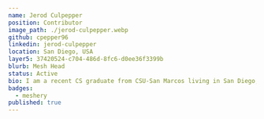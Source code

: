 ---
name: Jerod Culpepper
position: Contributor
image_path: ./jerod-culpepper.webp
github: cpepper96
linkedin: jerod-culpepper
location: San Diego, USA
layer5: 37420524-c704-486d-8fc6-d0ee36f3399b
blurb: Mesh Head
status: Active
bio: I am a recent CS graduate from CSU-San Marcos living in San Diego, CA. I'm interested in all things related to the cloud and containers. Contributing to Layer5 has been an incredible way to learn new topics and develop my technical skills outside of school. I hope to share my experience with students and grow the open source community at CSU-San Marcos. I'll be starting a new job as a software developer at SAIC where I'll be a part of their DevOps team and will continue to be a contributor for Layer5.
badges:
  - meshery
published: true
---
